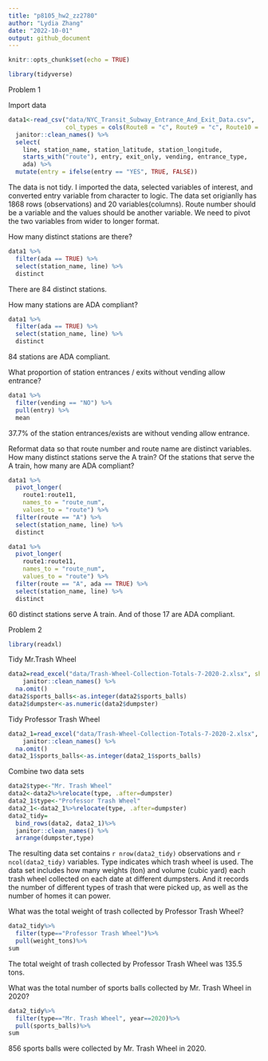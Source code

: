 ```yaml
---
title: "p8105_hw2_zz2780"
author: "Lydia Zhang"
date: "2022-10-01"
output: github_document
---
```


```r
knitr::opts_chunk$set(echo = TRUE)
```

```r
library(tidyverse)
```
Problem 1

Import data
```r
data1<-read_csv("data/NYC_Transit_Subway_Entrance_And_Exit_Data.csv",
                col_types = cols(Route8 = "c", Route9 = "c", Route10 = "c", Route11 = "c")) %>% 
  janitor::clean_names() %>% 
  select(
    line, station_name, station_latitude, station_longitude, 
    starts_with("route"), entry, exit_only, vending, entrance_type, 
    ada) %>% 
  mutate(entry = ifelse(entry == "YES", TRUE, FALSE))
```
The data is not tidy. I imported the data, selected variables of interest, and converted entry variable from character to logic. The data set origianlly has 1868 rows (observations) and 20 variables(columns). Route number should be a variable and the values should be another variable. We need to pivot the two variables from wider to longer format.

How many distinct stations are there?
```r
data1 %>% 
  filter(ada == TRUE) %>% 
  select(station_name, line) %>% 
  distinct
```
There are 84 distinct stations.

How many stations are ADA compliant?
```r
data1 %>% 
  filter(ada == TRUE) %>% 
  select(station_name, line) %>% 
  distinct
```
84 stations are ADA compliant.

What proportion of station entrances / exits without vending allow entrance?
```r
data1 %>% 
  filter(vending == "NO") %>% 
  pull(entry) %>% 
  mean
```
37.7% of the station entrances/exists are without vending allow entrance.

Reformat data so that route number and route name are distinct variables. How many distinct stations serve the A train? Of the stations that serve the A train, how many are ADA compliant?

```r
data1 %>% 
  pivot_longer(
    route1:route11,
    names_to = "route_num",
    values_to = "route") %>% 
  filter(route == "A") %>% 
  select(station_name, line) %>% 
  distinct

data1 %>% 
  pivot_longer(
    route1:route11,
    names_to = "route_num",
    values_to = "route") %>% 
  filter(route == "A", ada == TRUE) %>% 
  select(station_name, line) %>% 
  distinct
```
60 distinct stations serve A train. And of those 17 are ADA compliant.


Problem 2
```r
library(readxl)
```

Tidy Mr.Trash Wheel
```r
data2=read_excel("data/Trash-Wheel-Collection-Totals-7-2020-2.xlsx", sheet="Mr. Trash Wheel", range="A2:N535")%>%
    janitor::clean_names() %>% 
  na.omit()
data2$sports_balls<-as.integer(data2$sports_balls)
data2$dumpster<-as.numeric(data2$dumpster)
```

Tidy Professor Trash Wheel
```r
data2_1=read_excel("data/Trash-Wheel-Collection-Totals-7-2020-2.xlsx", sheet="Professor Trash Wheel", range="A2:N117")%>%
    janitor::clean_names() %>% 
  na.omit()
data2_1$sports_balls<-as.integer(data2_1$sports_balls)
```

Combine two data sets
```r
data2$type<-"Mr. Trash Wheel"
data2<-data2%>%relocate(type, .after=dumpster)
data2_1$type<-"Professor Trash Wheel"
data2_1<-data2_1%>%relocate(type, .after=dumpster)
data2_tidy=
  bind_rows(data2, data2_1)%>%
  janitor::clean_names() %>%
  arrange(dumpster,type)
```

The resulting data set contains `r nrow(data2_tidy)` observations and `r ncol(data2_tidy)` variables. Type indicates which trash wheel is used. The data set includes how many weights (ton) and volume (cubic yard) each trash wheel collected on each date at different dumpsters. And it records the number of different types of trash that were picked up, as well as the number of homes it can power.

What was the total weight of trash collected by Professor Trash Wheel? 
```r
data2_tidy%>%
  filter(type=="Professor Trash Wheel")%>%
  pull(weight_tons)%>%
sum
```
The total weight of trash collected by Professor Trash Wheel was 135.5 tons.

What was the total number of sports balls collected by Mr. Trash Wheel in 2020?
```r
data2_tidy%>%
  filter(type=="Mr. Trash Wheel", year==2020)%>%
  pull(sports_balls)%>%
sum
```
856 sports balls were collected by Mr. Trash Wheel in 2020.



